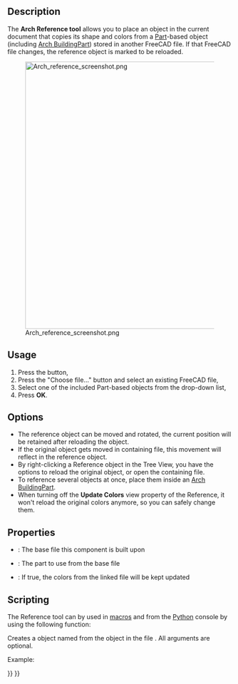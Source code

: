 <languages/>
<translate>

<!--T:16-->
{{Docnav
|[[Arch_Component|Component]]
|[[BIM_Text|Text]]
|[[BIM_Workbench|BIM]]
|IconL=Arch_Component.svg
|IconR=BIM_Text.svg
|IconC=Workbench_BIM.svg
}}

<!--T:1-->
{{GuiCommand
|Name=Arch Reference
|MenuLocation=3D/BIM → Generic 3D Tools → External Reference
|Workbenches=[[BIM_Workbench|BIM]]
|SeeAlso=
}}

==Description== <!--T:2-->

<!--T:4-->
The '''Arch Reference tool''' allows you to place an object in the current document that copies its shape and colors from a [[Part_Workbench|Part]]-based object (including [[Arch_BuildingPart|Arch BuildingPart]]) stored in another FreeCAD file. If that FreeCAD file changes, the reference object is marked to be reloaded.

<!--T:3-->
[[Image:Arch reference screenshot.png|600px]]

==Usage== <!--T:5-->

<!--T:6-->
# Press the {{KEY|[[Image:Arch_Reference.svg|16px]] [[Arch_Reference|External Reference]]}} button,
# Press the "Choose file…" button and select an existing FreeCAD file,
# Select one of the included Part-based objects from the drop-down list,
# Press '''OK'''.

==Options== <!--T:7-->

<!--T:8-->
* The reference object can be moved and rotated, the current position will be retained after reloading the object.
* If the original object gets moved in containing file, this movement will reflect in the reference object.
* By right-clicking a Reference object in the Tree View, you have the options to reload the original object, or open the containing file.
* To reference several objects at once, place them inside an [[Arch_BuildingPart|Arch BuildingPart]].
* When turning off the '''Update Colors''' view property of the Reference, it won't reload the original colors anymore, so you can safely change them.

==Properties== <!--T:9-->

<!--T:10-->
* {{PropertyData|File}}: The base file this component is built upon
* {{PropertyData|Part}}: The part to use from the base file
* {{PropertyView|Update Colors}}: If true, the colors from the linked file will be kept updated

==Scripting== <!--T:11-->

<!--T:12-->
The Reference tool can by used in [[Macros|macros]] and from the [[Python|Python]] console by using the following function:

</translate>
{{Code|code=
reference = makeReference([filepath], [partname], [name])
}}
<translate>

<!--T:13-->
Creates a {{incode|reference}} object named {{incode|name}} from the object {{incode|partname}} in the file {{incode|filepath}}. All arguments are optional.

<!--T:14-->
Example:

</translate>
{{Code|code=
import Arch
Arch.makeReference("/path/to/some/file.FSCtd", "myPart")
}}
<translate>


<!--T:17-->
{{Docnav
|[[Arch_Component|Component]]
|[[BIM_Text|Text]]
|[[BIM_Workbench|BIM]]
|IconL=Arch_Component.svg
|IconR=BIM_Text.svg
|IconC=Workbench_BIM.svg
}}

</translate>
{{BIM_Tools_navi{{#translation:}}}}
{{Userdocnavi{{#translation:}}}}